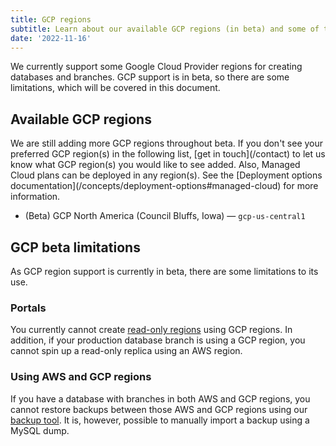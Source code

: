 ```yaml
---
title: GCP regions
subtitle: Learn about our available GCP regions (in beta) and some of the limitations that come with using them.
date: '2022-11-16'
---
```



We currently support some Google Cloud Provider regions for creating databases and branches. GCP support is in beta, so there are some limitations, which will be covered in this document.

## Available GCP regions

<InfoBlock type='note'>
  We are still adding more GCP regions throughout beta. If you don't see your preferred GCP region(s) in the following list, [get in touch](/contact) to let us know what GCP region(s) you would like to see added. Also, Managed Cloud plans can be deployed in any region(s). See the [Deployment options documentation](/concepts/deployment-options#managed-cloud) for more information.
</InfoBlock>

- (Beta) GCP North America (Council Bluffs, Iowa) &mdash; `gcp-us-central1`

## GCP beta limitations

As GCP region support is currently in beta, there are some limitations to its use.

### Portals

You currently cannot create [read-only regions](/docs/concepts/read-only-regions) using GCP regions. In addition, if your production database branch is using a GCP region, you cannot spin up a read-only replica using an AWS region.

### Using AWS and GCP regions

If you have a database with branches in both AWS and GCP regions, you cannot restore backups between those AWS and GCP regions using our [backup tool](/docs/concepts/back-up-and-restore). It is, however, possible to manually import a backup using a MySQL dump.
